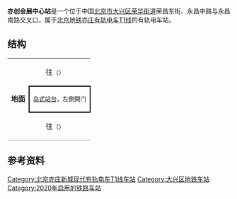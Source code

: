{{NoteTA
|G1=Railway}}
{{Infobox station
|name = 亦创会展中心
|eng_name = Yichuang Huizhan Zhongxin<br />(Beijing Etrong Int'l Exhibition & Convention Center)<ref>{{cite web |title=JPG格式线路图下载 |url=https://www.bjsubway.com/jpg.html |website=北京地铁 |accessdate=2020-12-30 |archive-date=2020-10-26 |archive-url=https://web.archive.org/web/20201026031221/https://www.bjsubway.com/jpg.html }}</ref>
|livery = 
|linecolour = {{北京地铁颜色|亦T1}}
|image = Beijing Etrong International Exhibition & Convention Center Station (20201208101807).jpg
|caption = 亦创会展中心站站台（2020年12月）
|other_name = 机器人大会站（公示站名预案）、永昌中路站（工程名）<ref>{{cite web|url=http://beijing.qianlong.com/2017/0517/1694109.shtml|title=亦庄有轨电车T1线站点命名公示 拟设“机器人大会站”|date=2017-05-17|access-date=2021-01-18|archive-date=2021-01-28|archive-url=https://web.archive.org/web/20210128002027/http://beijing.qianlong.com/2017/0517/1694109.shtml}}</ref>
|country = {{PRC}}
|borough = [[北京市|北京市]][[大兴区|大兴区]][[荣华街道_(北京市)|荣华街道]]
|address = 荣昌东街、永昌中路与永昌南路交叉口
|coordinates = {{coord|39.78320|N|116.52155|E|type:railwaystation|display=inline,title}}
|elevation = 
|operator = [[北京亦莊公交有轨电车有限责任公司|北京亦莊公交有轨电车有限责任公司]]
|lines = {{北京地铁线路名|亦T1|SL}}
|distance = 
|platform = 1座[[島式站台|島式站台]]
|tracks = 2条
|connections = 
|structure = 地面车站
|hall = 
|depth = 
|levels = 
|interchange = 
|exits = 
|elevator = 
|escalator = 
|architect = 
|architectural_style = 
|colour = 
|type = 
|status = 运营中
|code = 
|zone = 
|classification = 
|website = 
|built = 
|opened = 2020年12月31日
|passengers = 
|trains = 
|station_hours = 
|hours = 
|first = 
|last = 
|adjacent = {{adjacent stations|system=北京地铁|line=亦T1|left=荣昌东街|right=经海一路}}
|route_map = {{Routemap|inline=yes|map=
uSTRf\uSTRg~~ ~~{{rmr|Licon=U|{{stl|北京地铁|经海一路}}}}
uSTR+c2\uABZg3
uABZg+1\uSTR+c4
uSTR+BSl\uSTR+BSr
uSTR+BSl\uSTR+BSr
uABZg3\uSTR
uSTR\uABZg+1
uSTRf\uSTRg~~ ~~{{rmr|Licon=D|{{stl|北京地铁|荣昌东街}}}}
}}
}}
'''亦创会展中心站'''是一个位于中国[[北京市|北京市]][[大兴区|大兴区]][[荣华街道_(北京市)|荣华街道]]荣昌东街、永昌中路与永昌南路交叉口，属于[[北京地铁|北京地铁]][[北京亦庄新城现代有轨电车T1线|亦庄有轨电车T1线]]的有轨电车站。

== 结构 ==
{|cellspacing=0 cellpadding=3
|-
|style="border-bottom:solid 1px gray;" rowspan=3|'''地面'''
|{{arrow|L}}
|{{北京地铁线路名|亦T1|c}}往{{站|屈庄}}<small>（{{站|荣昌东街}}）</small>
|-
|style="border-right:solid 2px black;border-left:solid 2px black;border-top:solid 2px black;border-bottom:solid 2px black;" colspan=2|<center><small>[[岛式站台|岛式站台]]，左側開门</small></center>
|-
|style="border-bottom:solid 1px gray;"|{{arrow|R}}
|style="border-bottom:solid 1px gray;"|{{北京地铁线路名|亦T1|c}}往{{站|定海园}}<small>（{{站|经海一路}}）</small>
|}

== 参考资料 ==
{{commonscat|Beijing Etrong International Exhibition & Convention Center Station}}
{{reflist}}

{{北京亦庄新城现代有轨电车T1线}}

[[Category:北京亦庄新城现代有轨电车T1线车站|Category:北京亦庄新城现代有轨电车T1线车站]]
[[Category:大兴区地铁车站|Category:大兴区地铁车站]]
[[Category:2020年启用的铁路车站|Category:2020年启用的铁路车站]]